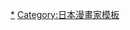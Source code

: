 {{Navbox
|name = 樹林伸
|title = [[樹林伸]]
|listclass = hlist hlist-hyphen

|group1=樹林伸
|list1=
*風與雷
*康乃馨　恋愛輪廻
*Bit Trader
*[[Dr. White]]

|group2=天樹征丸
|list2=
*[[金田一少年之事件簿]]
*[[侦探学园Q]]
*{{link-ja|Remote (漫畫)|リモート|Remote}}
*東京源氏物語
*{{link-ja|零 影巫女|零 影巫女}}

|group3=安童夕馬
|list3=
*[[感應少年EIJI]]
*{{link-ja|東京八十年代|東京エイティーズ}}
*{{link-ja|正義大哥大|クニミツの政}}
*[[少年刑警]]
*{{link-ja|偵探犬夏多克|探偵犬シャードック}}
*[[要做到胖子]]
*[[新宿D×D]]

|group4=青樹佑夜
|list4=
*[[GetBackers-奪還屋-]]
*{{link-ja|心理感應部隊|サイコバスターズ}}
*鬼若與牛若 Edge of the World

|group5=亞樹直
|list5=
*{{link-ja|心理醫生 (漫畫)|サイコドクター|心理醫生}}
*{{link-ja|心理醫生 楷恭介|サイコドクター 楷恭介}}
*[[神之雫]]
*{{link-ja|學校的可怕傳聞|学校の怖い噂}}
*怪盜魯汶

|group6=有森丈時
|list6=
*{{link-ja|協會機器人戰記五九|アソボット戦記五九}}
*Snow Dolphin

|group7=伊賀大晃
|list7=
*[[足球騎士]]

|group8=龍門諒
|list8=
*[[BLOODY MONDAY]]

}}<noinclude>

[[Category:亞樹直|*]]
[[Category:日本漫畫家模板]]
</noinclude>
